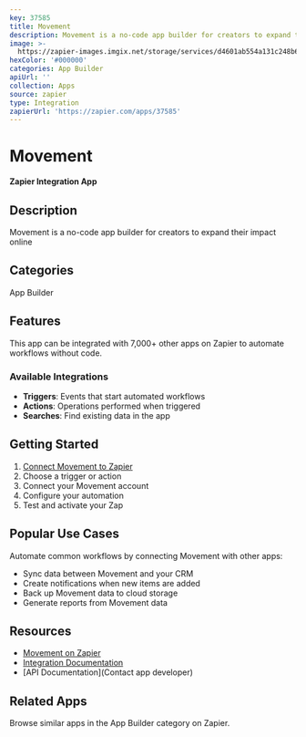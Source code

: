 ```yaml
---
key: 37585
title: Movement
description: Movement is a no-code app builder for creators to expand their impact online
image: >-
  https://zapier-images.imgix.net/storage/services/d4601ab554a131c248b63cc556436ac5.png?auto=format%2Ccompress&ixlib=python-3.0.0&q=50
hexColor: '#000000'
categories: App Builder
apiUrl: ''
collection: Apps
source: zapier
type: Integration
zapierUrl: 'https://zapier.com/apps/37585'
---
```

# Movement

**Zapier Integration App**

## Description

Movement is a no-code app builder for creators to expand their impact online

## Categories

App Builder

## Features

This app can be integrated with 7,000+ other apps on Zapier to automate workflows without code.

### Available Integrations

- **Triggers**: Events that start automated workflows
- **Actions**: Operations performed when triggered
- **Searches**: Find existing data in the app

## Getting Started

1. [Connect Movement to Zapier](https://zapier.com/apps/37585)
2. Choose a trigger or action
3. Connect your Movement account
4. Configure your automation
5. Test and activate your Zap

## Popular Use Cases

Automate common workflows by connecting Movement with other apps:

- Sync data between Movement and your CRM
- Create notifications when new items are added
- Back up Movement data to cloud storage
- Generate reports from Movement data

## Resources

- [Movement on Zapier](https://zapier.com/apps/37585)
- [Integration Documentation](https://zapier.com/apps/37585/integrations)
- [API Documentation](Contact app developer)

## Related Apps

Browse similar apps in the App Builder category on Zapier.
